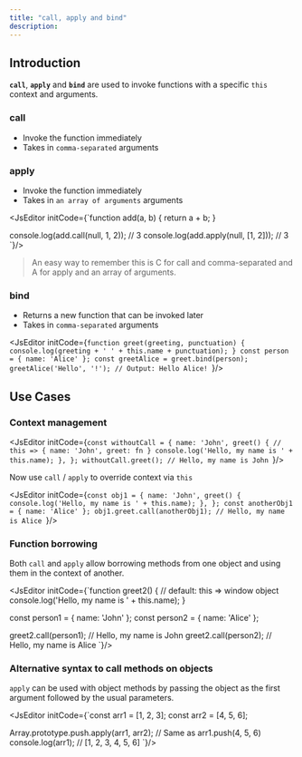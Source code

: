```yaml
---
title: "call, apply and bind"
description: 
---
```


## Introduction

**`call`**, **`apply`** and **`bind`** are used to invoke functions with a specific `this` context and arguments.

### call
- Invoke the function immediately
- Takes in `comma-separated` arguments

### apply
- Invoke the function immediately
- Takes in `an array of arguments` arguments

<JsEditor initCode={`function add(a, b) {
  return a + b;
}

console.log(add.call(null, 1, 2)); // 3
console.log(add.apply(null, [1, 2])); // 3
`}/>

> An easy way to remember this is C for call and comma-separated and A for apply and an array of arguments.

### bind
- Returns a new function that can be invoked later
- Takes in `comma-separated` arguments

<JsEditor initCode={`function greet(greeting, punctuation) {
    console.log(greeting + ' ' + this.name + punctuation);
}
const person = { name: 'Alice' };
const greetAlice = greet.bind(person);
greetAlice('Hello', '!'); // Output: Hello Alice!
`}/>

## Use Cases

### Context management

<JsEditor initCode={`const withoutCall = {
  name: 'John',
  greet() {
    // this => { name: 'John', greet: fn }
    console.log('Hello, my name is ' + this.name);
  },
};
withoutCall.greet(); // Hello, my name is John
`}/>

Now use `call` / `apply` to override context via `this`

<JsEditor initCode={`const obj1 = {
  name: 'John',
  greet() {
    console.log('Hello, my name is ' + this.name);
  },
};
const anotherObj1 = { name: 'Alice' };
obj1.greet.call(anotherObj1); // Hello, my name is Alice
`}/>

### Function borrowing

Both `call` and `apply` allow borrowing methods from one object and using them in the context of another.

<JsEditor initCode={`function greet2() {
    // default: this => window object
  console.log('Hello, my name is ' + this.name);
}

const person1 = { name: 'John' };
const person2 = { name: 'Alice' };

greet2.call(person1); // Hello, my name is John
greet2.call(person2); // Hello, my name is Alice
`}/>

### Alternative syntax to call methods on objects

`apply` can be used with object methods by passing the object as the first argument followed by the usual parameters.

<JsEditor initCode={`const arr1 = [1, 2, 3];
const arr2 = [4, 5, 6];

Array.prototype.push.apply(arr1, arr2); // Same as arr1.push(4, 5, 6)
console.log(arr1); // [1, 2, 3, 4, 5, 6]
`}/>



